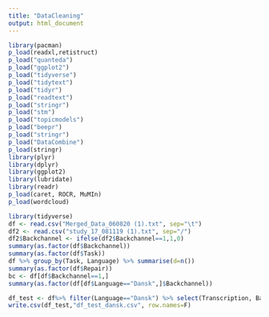 ```yaml
---
title: "DataCleaning"
output: html_document
---
```

```r

library(pacman)
p_load(readxl,retistruct)
p_load("quanteda")
p_load("ggplot2")
p_load("tidyverse")
p_load("tidytext")
p_load("tidyr")
p_load("readtext")
p_load("stringr")
p_load("stm")
p_load("topicmodels")
p_load("beepr")
p_load("stringr")
p_load("DataCombine")
p_load(stringr)
library(plyr)
library(dplyr)
library(ggplot2)
library(lubridate)
library(readr)
p_load(caret, ROCR, MuMIn)
p_load(wordcloud)
```



```r
library(tidyverse)
df <- read.csv("Merged_Data_060820 (1).txt", sep="\t")
df2 <- read.csv("study_17_081119 (1).txt", sep="/")
df2$Backchannel <- ifelse(df2$Backchannel==1,1,0)
summary(as.factor(df$Backchannel))
summary(as.factor(df$Task))
df %>% group_by(Task, Language) %>% summarise(d=n())
summary(as.factor(df$Repair))
bc <- df[df$Backchannel==1,]
summary(as.factor(df[df$Language=="Dansk",]$Backchannel))

df_test <- df%>% filter(Language=="Dansk") %>% select(Transcription, Backchannel) 
write.csv(df_test,"df_test_dansk.csv", row.names=F)
```

